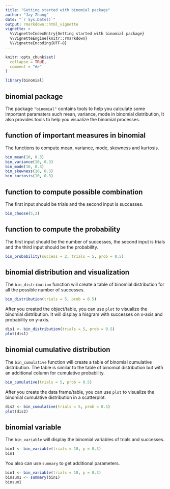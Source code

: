 ```yaml
---
title: "Getting started with binomial package"
author: "Jay Zhang"
date: "`r Sys.Date()`"
output: rmarkdown::html_vignette
vignette: >
  %\VignetteIndexEntry{Getting started with binomial package}
  %\VignetteEngine{knitr::rmarkdown}
  %\VignetteEncoding{UTF-8}
---
```


```r
knitr::opts_chunk$set(
  collapse = TRUE,
  comment = "#>"
)
```

```r
library(binomial)
```

## binomial package

The package `"binomial"` contains tools to help you calculate some important paramaters such mean, variance, mode in binomial distribution, It also provides tools to help you visualize the binomial processes.

## function of  important measures in binomial

The functions to compute mean, variance, mode, skewness and kurtosis.
```r
bin_mean(10, 0.3)
bin_variance(10, 0.3)
bin_mode(10, 0.3)
bin_skewness(10, 0.3)
bin_kurtosis(10, 0.3)
```

## function to compute possible combination 

The first input should be trials and the second input is successes.
```r
bin_choose(5,2)
```

## function to compute the probability

The first input should be the number of successes, the second input is trials and the third input should be the probability.
```r
bin_probability(success = 2, trials = 5, prob = 0.5)
```

## binomial distribution and visualization

The `bin_distribution` function will create a table of binomial distribution for all the possible number of successes.
```r
bin_distribution(trials = 5, prob = 0.5)
```

After you created the object/table, you can use `plot` to visualize the binomial distribution. It will display a hisgram with successes on x-axis and probability on y-axis.
```r
dis1 <- bin_distribution(trials = 5, prob = 0.5) 
plot(dis1)
```

## binomial cumulative distribution

The `bin_cumulative` function will create a table of binomial cumulative distribution. The table is similar to the table of binomial distribution but with an additional column for cumulative probability.
```r
bin_cumulative(trials = 5, prob = 0.5)
```

After you create the data frame/table, you can use `plot` to visualize the binomial cumulative distribution in a scatterplot.
```r
dis2 <- bin_cumulative(trials = 5, prob = 0.5) 
plot(dis2)
```

## binomial variable 

The `bin_variable` will display the binomial variables of trials and successes.
```r
bin1 <- bin_variable(trials = 10, p = 0.3) 
bin1
```

You also can use `summary` to get additional parameters.
```r
bin1 <- bin_variable(trials = 10, p = 0.3) 
binsum1 <- summary(bin1)
binsum1
```

